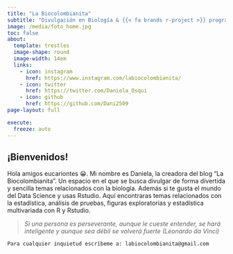 ```yaml
---
title: "La Biocolombianita"
subtitle: "Divulgación en Biología & {{< fa brands r-project >}} programming"
image: /media/foto_home.jpg
toc: false
about: 
  template: trestles
  image-shape: round
  image-width: 14em
  links:
    - icon: instagram
      href: https://www.instagram.com/labiocolombianita/
    - icon: twitter
      href: https://twitter.com/Daniela_Osqui
    - icon: github
      href: https://github.com/Dani2509
page-layout: full

execute: 
  freeze: auto
---
```


## **¡Bienvenidos!**

Hola amigos eucariontes 😀. Mi nombre es Daniela, la creadora del blog "La Biocolombianita". Un espacio en el que se busca divulgar de forma divertida y sencilla temas relacionados con la biología. Además si te gusta el mundo del Data Science y usas Rstudio. Aquí encontraras temas relacionados con la estadística, análisis de pruebas, figuras exploratorias y estadística multivariada con R y Rstudio.

> *Si una persona es perseverante, aunque le cueste entender, se hará inteligente y aunque sea débil se volverá fuerte (Leonardo da Vinci)*<i class="fa-solid fa-feather-pointed"></i>

`Para cualquier inquietud escríbeme a: labiocolombianita@gmail.com`
